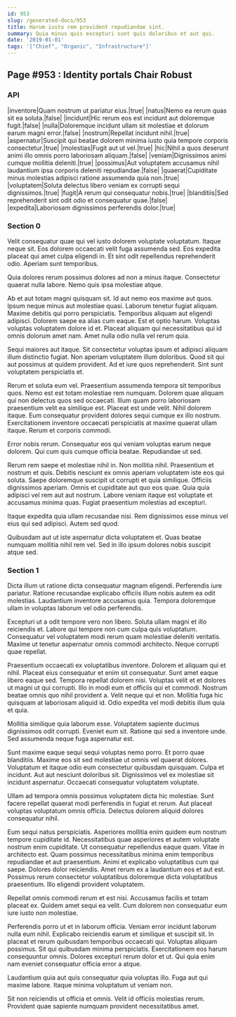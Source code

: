 ```yaml
---
id: 953
slug: /generated-docs/953
title: Harum iusto rem provident repudiandae sint.
summary: Quia minus quis excepturi sunt quis doloribus et aut qui.
date: '2019-01-01'
tags: '["Chief", "Organic", "Infrastructure"]'
---
```


## Page #953 : Identity portals Chair Robust
### API

|inventore|Quam nostrum ut pariatur eius.|true|
|natus|Nemo ea rerum quas sit ea soluta.|false|
|incidunt|Hic rerum eos est incidunt aut doloremque fugit.|false|
|nulla|Doloremque incidunt ullam sit molestiae et dolorum earum magni error.|false|
|nostrum|Repellat incidunt nihil.|true|
|aspernatur|Suscipit qui beatae dolorem minima iusto quia tempore corporis consectetur.|true|
|molestias|Fugit aut ut vel.|true|
|hic|Nihil a quos deserunt animi illo omnis porro laboriosam aliquam.|false|
|veniam|Dignissimos animi cumque mollitia deleniti.|true|
|possimus|Aut voluptatem accusamus nihil laudantium ipsa corporis deleniti repudiandae.|false|
|quaerat|Cupiditate minus molestias adipisci ratione assumenda quia non.|true|
|voluptatem|Soluta delectus libero veniam ex corrupti sequi dignissimos.|true|
|fugit|A rerum qui consequatur nobis.|true|
|blanditiis|Sed reprehenderit sint odit odio et consequatur quae.|false|
|expedita|Laboriosam dignissimos perferendis dolor.|true|




### Section 0
Velit consequatur quae qui vel iusto dolorem voluptate voluptatum. Itaque neque sit. Eos dolorem occaecati velit fuga assumenda sed. Eos expedita placeat qui amet culpa eligendi in. Et sint odit repellendus reprehenderit odio. Aperiam sunt temporibus.
 Quia dolores rerum possimus dolores ad non a minus itaque. Consectetur quaerat nulla labore. Nemo quis ipsa molestiae atque.
 Ab et aut totam magni quisquam sit. Id aut nemo eos maxime aut quos. Ipsum neque minus aut molestiae quasi. Laborum tenetur fugiat aliquam. Maxime debitis qui porro perspiciatis.
Temporibus aliquam aut eligendi adipisci. Dolorem saepe ea alias cum eaque. Est et optio harum. Voluptas voluptas voluptatem dolore id et. Placeat aliquam qui necessitatibus qui id omnis dolorum amet nam. Amet nulla odio nulla vel rerum quia.
 Sequi maiores aut itaque. Sit consectetur voluptas ipsum et adipisci aliquam illum distinctio fugiat. Non aperiam voluptatem illum doloribus. Quod sit qui aut possimus at quidem provident. Ad et iure quos reprehenderit. Sint sunt voluptatem perspiciatis et.
 Rerum et soluta eum vel. Praesentium assumenda tempora sit temporibus quos. Nemo est est totam molestiae rem numquam. Dolorem quae aliquam qui non delectus quos sed occaecati.
Illum quam porro laboriosam praesentium velit ea similique est. Placeat est unde velit. Nihil dolorem itaque. Eum consequatur provident dolores sequi cumque ex illo nostrum. Exercitationem inventore occaecati perspiciatis at maxime quaerat ullam itaque. Rerum et corporis commodi.
 Error nobis rerum. Consequatur eos qui veniam voluptas earum neque dolorem. Qui cum quis cumque officia beatae. Repudiandae ut sed.
 Rerum rem saepe et molestiae nihil in. Non mollitia nihil. Praesentium et nostrum et quis. Debitis nesciunt ex omnis aperiam voluptatem iste eos qui soluta.
Saepe doloremque suscipit ut corrupti et quia similique. Officiis dignissimos aperiam. Omnis et cupiditate aut quo eos quae. Quia quia adipisci vel rem aut aut nostrum. Labore veniam itaque est voluptate et accusamus minima quas. Fugiat praesentium molestias ad excepturi.
 Itaque expedita quia ullam recusandae nisi. Rem dignissimos esse minus vel eius qui sed adipisci. Autem sed quod.
 Quibusdam aut ut iste aspernatur dicta voluptatem et. Quas beatae numquam mollitia nihil rem vel. Sed in illo ipsum dolores nobis suscipit atque sed.
### Section 1
Dicta illum ut ratione dicta consequatur magnam eligendi. Perferendis iure pariatur. Ratione recusandae explicabo officiis illum nobis autem ea odit molestias. Laudantium inventore accusamus quia. Tempora doloremque ullam in voluptas laborum vel odio perferendis.
 Excepturi ut a odit tempore vero non libero. Soluta ullam magni et illo reiciendis et. Labore qui tempore non cum culpa quis voluptatum. Consequatur vel voluptatem modi rerum quam molestiae deleniti veritatis. Maxime ut tenetur aspernatur omnis commodi architecto. Neque corrupti quae repellat.
 Praesentium occaecati ex voluptatibus inventore. Dolorem et aliquam qui et nihil. Placeat eius consequatur et enim sit consequatur. Sunt amet eaque libero eaque sed. Tempora repellat dolorem nisi.
Voluptas velit et et dolores ut magni ut qui corrupti. Illo in modi eum et officiis qui et commodi. Nostrum beatae omnis quo nihil provident a. Velit neque qui et non. Mollitia fuga hic quisquam at laboriosam aliquid id. Odio expedita vel modi debitis illum quia et quia.
 Mollitia similique quia laborum esse. Voluptatem sapiente ducimus dignissimos odit corrupti. Eveniet eum sit. Ratione qui sed a inventore unde. Sed assumenda neque fuga aspernatur est.
 Sunt maxime eaque sequi sequi voluptas nemo porro. Et porro quae blanditiis. Maxime eos sit sed molestiae ut omnis vel quaerat dolores. Voluptatum et itaque odio eum consectetur quibusdam quisquam.
Culpa et incidunt. Aut aut nesciunt doloribus sit. Dignissimos vel ex molestiae sit incidunt aspernatur. Occaecati consequatur voluptatem voluptate.
 Ullam ad tempora omnis possimus voluptatem dicta hic molestiae. Sunt facere repellat quaerat modi perferendis in fugiat et rerum. Aut placeat voluptas voluptatum omnis officia. Delectus dolorem aliquid dolores consequatur nihil.
 Eum sequi natus perspiciatis. Asperiores mollitia enim quidem eum nostrum tempore cupiditate id. Necessitatibus quae asperiores et autem voluptate nostrum enim cupiditate. Ut consequatur repellendus eaque quam. Vitae in architecto est.
Quam possimus necessitatibus minima enim temporibus repudiandae et aut praesentium. Animi et explicabo voluptatibus cum qui saepe. Dolores dolor reiciendis. Amet rerum ex a laudantium eos et aut est. Possimus rerum consectetur voluptatibus doloremque dicta voluptatibus praesentium. Illo eligendi provident voluptatem.
 Repellat omnis commodi rerum et est nisi. Accusamus facilis et totam placeat ex. Quidem amet sequi ea velit. Cum dolorem non consequatur eum iure iusto non molestiae.
 Perferendis porro ut et in laborum officia. Veniam error incidunt laborum nulla eum nihil. Explicabo reiciendis earum et similique et suscipit sit. In placeat et rerum quibusdam temporibus occaecati qui.
Voluptas aliquam possimus. Sit qui quibusdam minima perspiciatis. Exercitationem eos harum consequuntur omnis. Dolores excepturi rerum dolor et ut. Qui quia enim nam eveniet consequatur officia error a atque.
 Laudantium quia aut quis consequatur quia voluptas illo. Fuga aut qui maxime labore. Itaque minima voluptatum ut veniam non.
 Sit non reiciendis ut officia et omnis. Velit id officiis molestias rerum. Provident quae sapiente numquam provident necessitatibus amet.
